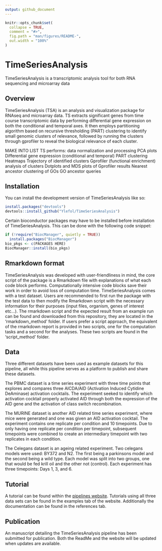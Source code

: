 ```yaml
---
output: github_document
---
```


<!-- README.md is generated from README.Rmd. Please edit that file -->

```r
knitr::opts_chunk$set(
  collapse = TRUE,
  comment = "#>",
  fig.path = "man/figures/README-",
  out.width = "100%"
)
```

# TimeSeriesAnalysis

<!-- badges: start -->
<!-- badges: end -->

TimeSeriesAnalysis is a transcriptomic analysis tool for both RNA sequencing and microarray data

## Overview
TimeSeriesAnalysis (TSA) is an analysis and visualization package for RNAseq and
microarray data. TS extracts significant genes from time course
transcriptomic data by performing differential gene expression on both
the conditional and temporal axes. It then employs partitioning
algorithm based on recursive thresholding (PART) clustering to identify
small genomic clusters of relevance, followed by running the clusters
through gprofiler to reveal the biological relevance of each cluster.


MAKE INTO LIST
TS performs: data normalization and processing PCA plots Differential
gene expression (conditional and temporal) PART clustering Heatmaps
Trajectory of identified clusters Gprofiler (functional enrichment)
analysis of clusters Dotplots and MDS plots of Gprofiler results Nearest
ancestor clustering of GOs GO ancestor queries


## Installation

You can install the development version of TimeSeriesAnalysis like so:

``` r
install.packages("devtools")
devtools::install_github("Ylefol/TimeSeriesAnalysis")
```

Certain bioconductor packages may have to be installed before
installation of TimeSeriesAnalysis. This can be done with the following
code snippet:

``` r
if (!require("BiocManager", quietly = TRUE))
  install.packages("BiocManager")
bio_pkgs <- c(PACKAGES HERE)
BiocManager::install(bio_pkgs)
```

## Rmarkdown format

TimeSeriesAnalysis was developed with user-friendliness in mind, the
core script of the package is a Rmarkdown file with explanations of what
each code block performs. Computationally intensive code blocks save
their work in order to avoid loss of computation time.
TimeSeriesAnalysis comes with a test dataset. Users are recommended to
first run the package with the test data to then modify the Rmarkdown
script with the necessary information for their purposes (input files,
organism, genes of interest etc…). The rmarkdown script and the expected
result from an example run can be found and downloaded from this
repository, they are located in the ‘rmarkdown_method’ folder. If users
prefer a script approach, the equivalent of the rmarkdown report is
provided in two scripts, one for the computation tasks and a second for
the analyses. These two scripts are found in the ‘script_method’ folder.

## Data

Three different datasets have been used as example datasets for this pipeline,
all while this pipeline serves as a platform to publish and share these datasets.

The PBMC dataset is a time series experiment with three time points that explores 
and compares three AICDA/AID (Activation Induced Cytidine DeAminase) activation cocktails.
The experiment seeked to identify which activation cocktail properly activated AID
through both the expression of the AID gene and the activation of class switch recombination.

The MURINE dataset is another AID related time series experiment, where mice were generated and
one was given an AID activation cocktail. The experiment contains one replicate per condition and
10 timepoints. Due to only having one replicate per condition per timepoint, subsequent timepoints
were combined to create an intermediary timepoint with two replicates in each condition.

The Celegans dataset is an ageing related experiment. Two celegans models were used: BY372 and N2.
The first being a parkinsons model and the second being a wild type. Each model was split into
two groups, one that would be fed krill oil and the other not (control). Each experiment
has three timepoints: Days 1, 3, and 6.

## Tutorial

A tutorial can be found within the [pipelines website](https://ylefol.github.io/TimeSeriesAnalysis/). 
Tutorials using all three data sets can be found in the examples tab of the website. Additionally the 
documentation can be found in the references tab.

## Publication

An manuscript detailing the TimeSeriesAnalysis pipeline has been submitted for publication. Both the ReadMe and
the website will be updated when updates are available.
